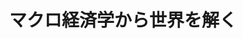 ﻿---
title: "マクロ経済学から世界を解く"
category: "環境・社会理工学院"
vol: 70
interviewee: "金子 昭彦"
url: ""
tags: []
pdf: "70-1-kaneko.pdf"
career: ""
preface: "経済学とは、経済活動を計算ができるようにモ デル化して研究する学問である。経済学は研究の 対象によって様々な分野に分類されている。有名 なものとして、市場を扱うミクロ経済学、一国の 経済を扱うマクロ経済学、国家間の取引を扱う国 際経済学などがある。 金子研究室では、マクロ経済学のモデルをもと にした、国際貿易に関する研究や、消費税や経済 政策が経済に与える影響についての研究を行って いる。金子研究室が行っているこれらの研究につ いて紹介していく。"
---
